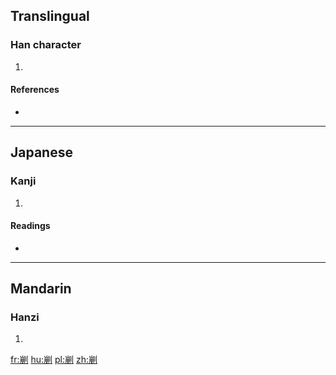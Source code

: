 ==Translingual==

===Han character===
{{Han char|rn=18|rad=刀|as=11|sn=13|four=22200|canj=UBLN,XUBLN|ids=⿰崩刂}}

# {{defn|Han|sort=刀11}}

====References====
* {{Han ref|kx=0143.310|dkj=02158|hdz=10354.040|uh=527B|ud=21115|bh=DCC8|bd=56520}}

----

==Japanese==

===Kanji===
{{ja-kanji|grade=|rs=刀11}}

# {{defn|lang=ja|sort=刀11}}

====Readings====
* {{ja-readings|on=[[ふう]] (hū), [[ぶ]] (bu)|kun=}}

----

==Mandarin==

===Hanzi===
{{cmn-hanzi|pin=[[fóu]] ([[fou2]])|wg=fou<sup>2</sup>}}

# {{defn|lang=cmn|sort=刀11}}

[[fr:剻]]
[[hu:剻]]
[[pl:剻]]
[[zh:剻]]